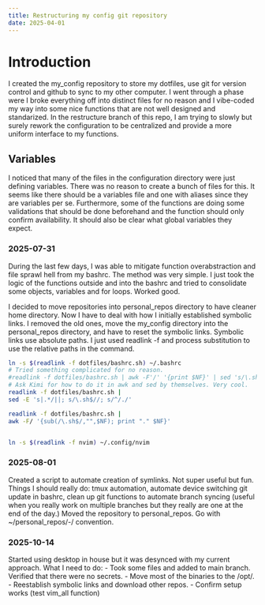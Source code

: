 ```yaml
---
title: Restructuring my config git repository
date: 2025-04-01
---
```


# Introduction
I created the my_config repository to store my dotfiles, use git for version control and github to sync to my other computer. I went through a phase were I broke everything off into distinct files for no reason and I vibe-coded my way into some nice functions that are not well designed and standarized. In the restructure branch of this repo, I am trying to slowly but surely rework the configuration to be centralized and provide a more uniform interface to my functions.

## Variables
I noticed that many of the files in the configuration directory were just defining variables. There was no reason to create a bunch of files for this. It seems like there should be a variables file and one with aliases since they are variables per se. Furthermore, some of the functions are doing some validations that should be done beforehand and the function should only confirm availability. It should also be clear what global variables they expect.

### 2025-07-31
During the last few days, I was able to mitigate function overabstraction and file sprawl hell from my bashrc. The method was very simple. I just took the logic of the functions outside and into the bashrc and tried to consolidate some objects, variables and for loops. Worked good.

I decided to move repositories into personal_repos directory to have cleaner home directory. Now I have to deal with how I initially established symbolic links. I removed the old ones, move the my_config directory into the personal_repos directory, and have to reset the symbolic links. Symbolic links use absolute paths. I just used readlink -f and process substitution to use the relative paths in the command.

```bash
ln -s $(readlink -f dotfiles/bashrc.sh) ~/.bashrc
# Tried something complicated for no reason.
#readlink -f dotfiles/bashrc.sh | awk -F'/' '{print $NF}' | sed 's/\.sh$//' | sed 's/.*/\.&/'
# Ask Kimi for how to do it in awk and sed by themselves. Very cool.
readlink -f dotfiles/bashrc.sh |
sed -E 's|.*/||; s/\.sh$//; s/^/./'

readlink -f dotfiles/bashrc.sh |
awk -F/ '{sub(/\.sh$/,"",$NF); print "." $NF}'


ln -s $(readlink -f nvim) ~/.config/nvim
```

### 2025-08-01
Created a script to automate creation of symlinks. Not super useful but fun.
Things I should really do: tmux automation, automate device switching git update in bashrc, clean up git functions to automate branch syncing (useful when you really work on multiple branches but they really are one at the end of the day.)
Moved the repository to personal_repos. Go with ~/personal_repos/<repo_name>-<branch_name>/ convention.

### 2025-10-14
Started using desktop in house but it was desynced with my current approach.
What I need to do:
- Took some files and added to main branch. Verified that there were no secrets.
- Move most of the binaries to the /opt/.
- Reestablish symbolic links and download other repos.
- Confirm setup works (test vim_all function)
